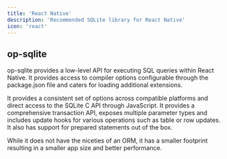 ```yaml
---
title: 'React Native'
description: 'Recommended SQLite library for React Native'
icon: 'react'
---
```


## op-sqlite

op-sqlite provides a low-level API for executing SQL queries within React Native. It provides access to compiler options configurable through the package.json file and caters for loading additional extensions.

It provides a consistent set of options across compatible platforms and direct access to the SQLite C API through JavaScript. It provides a comprehensive transaction API, exposes multiple parameter types and includes update hooks for various operations such as table or row updates. It also has support for prepared statements out of the box.

While it does not have the niceties of an ORM, it has a smaller footprint resulting in a smaller app size and better performance.

<CardGroup cols={3}>
  <Card
    title="View library"
    icon="github"
    href="https://github.com/OP-Engineering/op-sqlite"
  >
  </Card>
  <Card
    title="PowerSync Example Apps"
    icon="code"
    href="https://docs.powersync.com/resources/demo-apps-example-projects#react-native-and-expo"
  >
  </Card>
  <Card
    title="PowerSync Quickstart"
    icon="rocket"
    href="https://docs.powersync.com/client-sdk-references/react-native-and-expo#installation"
  >
  </Card>
</CardGroup>

